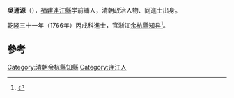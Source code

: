 '''吳通源'''（{{bd|?||?|}}），[[福建|福建]][[連江縣|連江縣]]学前铺人，清朝政治人物、同進士出身。

乾隆三十一年（1766年）丙戌科進士，官浙江[[余杭縣|余杭縣]][[知县|知县]]<ref>{{cite news|title=《连江县志》 第一节　历代进士表|url=http://www.fzdqw.com/showtext.asp?ToBook=1113&index=2442|accessdate=2013-09-02|newspaper=福州地情網|deadurl=yes|archiveurl=https://archive.is/20130903013436/http://www.fzdqw.com/showtext.asp?ToBook=1113&index=2442|archivedate=2013-09-03}}</ref>。

==參考==
{{reflist}}
{{清朝人物小作品}}
{{乾隆三十一年丙戌科殿試金榜}}
{{DEFAULTSORT:Wu吳}}
[[Category:清朝余杭縣知縣|Category:清朝余杭縣知縣]]
[[Category:连江人|Category:连江人]]